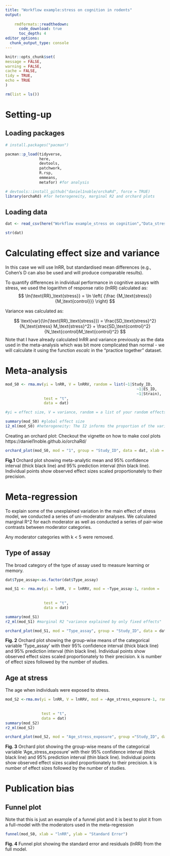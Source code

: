 ---
title: "Workflow example:stress on cognition in rodents"
output: 
    
    rmdformats::readthedown:
      code_download: true
      toc_depth: 4
editor_options: 
  chunk_output_type: console
---

```{r, include = FALSE}
knitr::opts_chunk$set(
message = FALSE,
warning = FALSE,
cache = FALSE, 
tidy = TRUE, 
echo = TRUE
)

rm(list = ls())
```

# Setting-up {.tabset}

## Loading packages

```{r, cache = FALSE}
# install.packages("pacman")

pacman::p_load(tidyverse, 
               here,
               devtools,
               patchwork,
               R.rsp,
               emmeans,
               metafor) #for analysis

# devtools::install_github("daniel1noble/orchaRd", force = TRUE)
library(orchaRd) #for heterogeneity, marginal R2 and orchard plots

```

## Loading data

```{r, cache = FALSE}
dat <- read_csv(here("Workflow example_stress on cognition","Data_stress on cognition.csv"))

str(dat)
```


# Calculating effect size and variance

In this case we will use lnRR, but standardised mean differences (e.g., Cohen's D can also be used and will produce comparable results).


To quantify differences in individual performance in cognitive assays with stress, we used the logarithm of response ratio (lnRR) calculated as:
$$
\ln{\text{RR}_\text{stress}} = \ln \left(
{\frac {M_\text{stress}} {M_\text{control}}} 
 \right)
$$

Variance was calculated as:

$$
\text{var}(\ln{\text{RR}_\text{stress}}) =
\frac{SD_\text{stress}^2}{N_\text{stress} M_\text{stress}^2} + \frac{SD_\text{control}^2}{N_\text{control}M_\text{control}^2}
$$ 
Note that I have already calculated lnRR and variance previously as the data used in the meta-analysis which was bit more complicated than normal - we will calculate it using the function *escalc* in the "practice together" dataset. 

# Meta-analysis
```{r}
mod_S0 <- rma.mv(yi = lnRR, V = lnRRV, random = list(~1|Study_ID,
                                                          ~1|ES_ID,
                                                          ~1|Strain),
                 test = "t", 
                 data = dat)

#yi = effect size, V = variance, random = a list of your random effects (these will always include study ID and effect size ID)

summary(mod_S0) #global effect size
i2_ml(mod_S0) #heterogeneity: The I2 informs the proportion of the variance in observed effect is due to variance in true effects rather than sampling error
```

Creating an orchard plot:
Checkout the vignette on how to make cool plots https://daniel1noble.github.io/orchaRd/
```{r}
orchard_plot(mod_S0, mod = "1", group = "Study_ID", data = dat, xlab = "lnRR", alpha=0.4)

```

**Fig.1** Orchard plot showing meta-analytic mean and 95% confidence interval (thick black line) and 95% prediction interval (thin black line). Individual points show observed effect sizes scaled proportionately to their precision.

# Meta-regression 

To explain some of the unexplained variation in the main effect of stress model, we conducted a series of uni-moderator analyses. We calculated marginal R\^2 for each moderator as well as conducted a series of pair-wise contrasts between moderator categories.

Any moderator categories with k \< 5 were removed.

## Type of assay

The broad category of the type of assay used to measure learning or memory.

```{r}
dat$Type_assay<-as.factor(dat$Type_assay)

mod_S1 <- rma.mv(yi = lnRR, V = lnRRV, mod = ~Type_assay-1, random =   list(~1|Study_ID,
                                                                                    ~1|ES_ID,
                                                                                    ~1|Strain),
                 test = "t",
                 data = dat)

summary(mod_S1)
r2_ml(mod_S1) #marginal R2 "variance explained by only fixed effects"
```


```{r, fig.width=10, fig.height=7}
orchard_plot(mod_S1, mod = "Type_assay", group = "Study_ID", data = dat, xlab = "lnRR", alpha=0.4) 
```

**Fig. 2** Orchard plot showing the group-wise means of the categorical variable 'Type_assay' with their 95% confidence interval (thick black line) and 95% prediction interval (thin black line). Individual points show observed effect sizes scaled proportionately to their precision. k is number of effect sizes followed by the number of studies.


## Age at stress

The age when individuals were exposed to stress.

```{r}

mod_S2 <-rma.mv(yi = lnRR, V = lnRRV, mod = ~Age_stress_exposure-1, random = list(~1|Study_ID,
                                                                                       ~1|ES_ID,
                                                                                       ~1|Strain),
                test = "t",
                data = dat)
summary(mod_S2) 
r2_ml(mod_S2) 
```


```{r, fig.width=10, fig.height=7}
orchard_plot(mod_S2, mod = "Age_stress_exposure", group ="Study_ID", data = dat, xlab = "lnRR", alpha=0.4) 
```

**Fig. 3** Orchard plot showing the group-wise means of the categorical variable 'Age_stress_exposure' with their 95% confidence interval (thick black line) and 95% prediction interval (thin black line). Individual points show observed effect sizes scaled proportionately to their precision. k is number of effect sizes followed by the number of studies.

# Publication bias

## Funnel plot

Note that this is just an example of a funnel plot and it is best to plot it from a full-model with the moderators used in the meta-regression

```{r}
funnel(mod_S0, xlab = "lnRR", ylab = "Standard Error")
```

**Fig. 4** Funnel plot showing the standard error and residuals (lnRR) from the full model.
